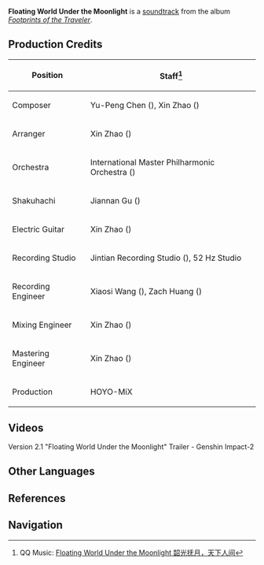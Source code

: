 {{Soundtrack Infobox
|title          = Floating World Under the Moonlight
|image          = Footprints of the Traveler.png
|album          = Footprints of the Traveler
|disc           =
|number         = 08
|featured       =
|featured2      =
|featured3      =
|featured_disc  =
|featured_disc2 =
|featured_disc3 =
|youtube_id     = _wul3bdTpLs
|spotify_id     = 4yso0v5t48ODcByJgoJfB2
|played_in      = Version Trailer
|during         = [https://youtu.be/f_5-i0ZJfds Version 2.1 "Floating World Under the Moonlight" Trailer]
|domain         =
|previous       = The Immovable God and the Eternal Euthymia (Soundtrack)
|next           = Into the Perilous Labyrinth of Fog (Soundtrack)
}}
'''Floating World Under the Moonlight''' is a [[soundtrack]] from the album ''[[Footprints of the Traveler]]''.

==Production Credits==
{| class="wikitable" style="text-align:left; height:0.5em"
! Position
! Staff<ref>QQ Music: [https://y.qq.com/n/ryqq/songDetail/004POiPI1rXRqV Floating World Under the Moonlight 韶光抚月，天下人间]</ref>
|-
! Composer
| Yu-Peng Chen ({{zh|陈致逸}}), Xin Zhao ({{zh|赵鑫}})
|-
! Arranger
| Xin Zhao ({{zh|赵鑫}})
|-
! Orchestra
| International Master Philharmonic Orchestra ({{zh|国际首席爱乐乐团}})
|-
! Shakuhachi
| Jiannan Gu ({{zh|顾剑楠}})
|-
! Electric Guitar
| Xin Zhao ({{zh|赵鑫}})
|-
! Recording Studio
| Jintian Recording Studio ({{zh|金田录音棚}}), 52&nbsp;Hz Studio
|-
! Recording Engineer
| Xiaosi Wang ({{zh|王小四}}), Zach Huang ({{zh|黄巍}})
|-
! Mixing Engineer
| Xin Zhao ({{zh|赵鑫}})
|-
! Mastering Engineer
| Xin Zhao ({{zh|赵鑫}})
|-
! Production
| HOYO-MiX
|}

==Videos==
<gallery hideaddbutton="true" captionalign="center">
Version 2.1 "Floating World Under the Moonlight" Trailer - Genshin Impact-2
</gallery>
<!--
==Trivia==
-->
==Other Languages==
{{Transclude|Version/2.1|Other Languages}}

==References==
{{Reflist}}

==Navigation==
{{Soundtrack Navbox|Footprints of the Traveler}}